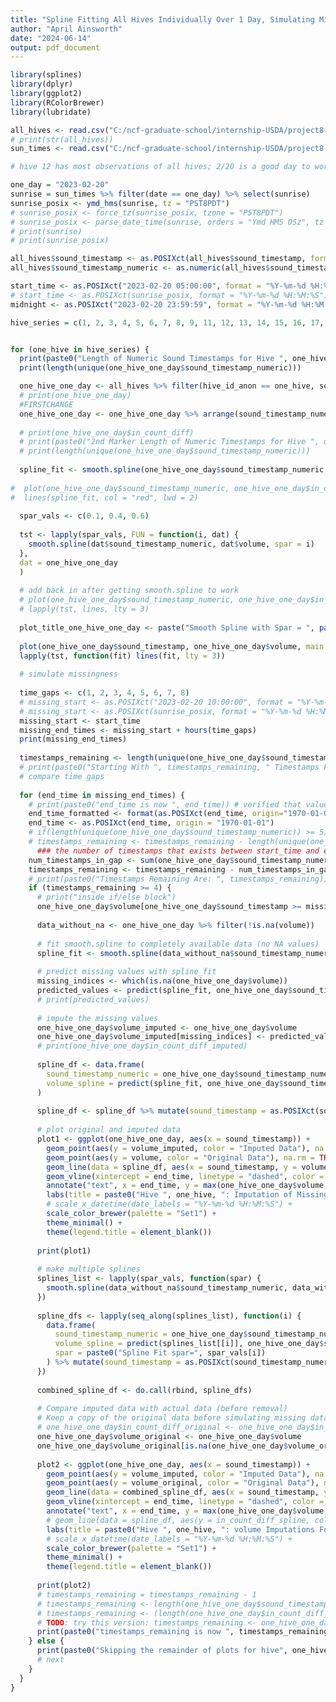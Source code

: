 ---
title: "Spline Fitting All Hives Individually Over 1 Day, Simulating Missing Data for Volume"
author: "April Ainsworth"
date: "2024-06-14"
output: pdf_document
---

```{r echo=FALSE}
library(splines)
library(dplyr)
library(ggplot2)
library(RColorBrewer)
library(lubridate)

all_hives <- read.csv("C:/ncf-graduate-school/internship-USDA/project8-almond-pollination/data/final_merged_data.csv")
# print(str(all_hives))
sun_times <- read.csv("C:/ncf-graduate-school/internship-USDA/project8-almond-pollination/data/sun_times.csv")

# hive 12 has most observations of all hives; 2/20 is a good day to work with (no inspections, no odd weather)

one_day = "2023-02-20"
sunrise = sun_times %>% filter(date == one_day) %>% select(sunrise)
sunrise_posix <- ymd_hms(sunrise, tz = "PST8PDT")
# sunrise_posix <- force_tz(sunrise_posix, tzone = "PST8PDT")
# sunrise_posix <- parse_date_time(sunrise, orders = "Ymd HMS OSz", tz = "UTC")
# print(sunrise)
# print(sunrise_posix)

all_hives$sound_timestamp <- as.POSIXct(all_hives$sound_timestamp, format = "%Y-%m-%d %H:%M:%S")
all_hives$sound_timestamp_numeric <- as.numeric(all_hives$sound_timestamp)

start_time <- as.POSIXct("2023-02-20 05:00:00", format = "%Y-%m-%d %H:%M:%S")
# start_time <- as.POSIXct(sunrise_posix, format = "%Y-%m-%d %H:%M:%S")
midnight <- as.POSIXct("2023-02-20 23:59:59", format = "%Y-%m-%d %H:%M:%S")

hive_series = c(1, 2, 3, 4, 5, 6, 7, 8, 9, 11, 12, 13, 14, 15, 16, 17, 18, 19, 20, 21, 23, 24)


for (one_hive in hive_series) {  
  print(paste0("Length of Numeric Sound Timestamps for Hive ", one_hive))
  print(length(unique(one_hive_one_day$sound_timestamp_numeric)))

  one_hive_one_day <- all_hives %>% filter(hive_id_anon == one_hive, sound_timestamp_numeric > start_time & sound_timestamp_numeric <= midnight)
  # print(one_hive_one_day)
  #FIRSTCHANGE
  one_hive_one_day <- one_hive_one_day %>% arrange(sound_timestamp_numeric)# %>% mutate(in_count_diff = coalesce(in_count - lag(in_count), 0), out_count_diff = coalesce(out_count - lag(out_count), 0))
  
  # print(one_hive_one_day$in_count_diff)
  # print(paste0("2nd Marker Length of Numeric Timestamps for Hive ", one_hive))
  # print(length(unique(one_hive_one_day$sound_timestamp_numeric)))
   
  spline_fit <- smooth.spline(one_hive_one_day$sound_timestamp_numeric, one_hive_one_day$volume, spar = 0.5)
  
#  plot(one_hive_one_day$sound_timestamp_numeric, one_hive_one_day$in_count_diff, main = "Smooth Spline with Subset Data", xlab = #"sound_timestamp_numeric", ylab = "in_count_diff", pch = 19, col = "blue")
#  lines(spline_fit, col = "red", lwd = 2)
  
  spar_vals <- c(0.1, 0.4, 0.6)
  
  tst <- lapply(spar_vals, FUN = function(i, dat) {
    smooth.spline(dat$sound_timestamp_numeric, dat$volume, spar = i)
  },
  dat = one_hive_one_day 
  )
  
  # add back in after getting smooth.spline to work
  # plot(one_hive_one_day$sound_timestamp_numeric, one_hive_one_day$in_count_diff, pch = 16)
  # lapply(tst, lines, lty = 3)
  
  plot_title_one_hive_one_day <- paste("Smooth Spline with Spar = ", paste(spar_vals, collapse = ", "))
  
  plot(one_hive_one_day$sound_timestamp, one_hive_one_day$volume, main = plot_title_one_hive_one_day, xlab = "sound_timestamp", ylab = "volume", pch = 16)
  lapply(tst, function(fit) lines(fit, lty = 3))
  
  # simulate missingness
  
  time_gaps <- c(1, 2, 3, 4, 5, 6, 7, 8)
  # missing_start <- as.POSIXct("2023-02-20 10:00:00", format = "%Y-%m-%d %H:%M:%S")
  # missing_start <- as.POSIXct(sunrise_posix, format = "%Y-%m-%d %H:%M:%S")
  missing_start <- start_time
  missing_end_times <- missing_start + hours(time_gaps)
  print(missing_end_times)
  
  timestamps_remaining <- length(unique(one_hive_one_day$sound_timestamp_numeric)) # start with all timestamps available, stop when < 5
  # print(paste0("Starting With ", timestamps_remaining, " Timestamps For Hive ", one_hive))
  # compare time gaps
  
  for (end_time in missing_end_times) {
    # print(paste0("end_time is now ", end_time)) # verified that values are correct per iteration
    end_time_formatted <- format(as.POSIXct(end_time, origin="1970-01-01"), "%Y-%m-%d %H:%M:%S")
    end_time <- as.POSIXct(end_time, origin = "1970-01-01")
    # if(length(unique(one_hive_one_day$sound_timestamp_numeric)) >= 5) {
    # timestamps_remaining <- timestamps_remaining - length(unique(one_hive_one_day$sound_timestamp_numeric))
      ### the number of timestamps that exists between start_time and end_time
    num_timestamps_in_gap <- sum(one_hive_one_day$sound_timestamp_numeric >= start_time & one_hive_one_day$sound_timestamp_numeric < end_time)
    timestamps_remaining <- timestamps_remaining - num_timestamps_in_gap
    # print(paste0("Timestamps Remaining Are: ", timestamps_remaining))
    if (timestamps_remaining >= 4) {
      # print("inside if/else block")
      one_hive_one_day$volume[one_hive_one_day$sound_timestamp >= missing_start & one_hive_one_day$sound_timestamp <= end_time] <- NA
    
      data_without_na <- one_hive_one_day %>% filter(!is.na(volume))
    
      # fit smooth.spline to completely available data (no NA values)
      spline_fit <- smooth.spline(data_without_na$sound_timestamp_numeric, data_without_na$volume)
    
      # predict missing values with spline_fit
      missing_indices <- which(is.na(one_hive_one_day$volume))
      predicted_values <- predict(spline_fit, one_hive_one_day$sound_timestamp_numeric[missing_indices])$y
      # print(predicted_values)
    
      # impute the missing values
      one_hive_one_day$volume_imputed <- one_hive_one_day$volume
      one_hive_one_day$volume_imputed[missing_indices] <- predicted_values
      # print(one_hive_one_day$in_count_diff_imputed)
    
      spline_df <- data.frame(
        sound_timestamp_numeric = one_hive_one_day$sound_timestamp_numeric,
        volume_spline = predict(spline_fit, one_hive_one_day$sound_timestamp_numeric)$y
      )
      
      spline_df <- spline_df %>% mutate(sound_timestamp = as.POSIXct(sound_timestamp_numeric, origin = "1970-01-01"))
    
      # plot original and imputed data
      plot1 <- ggplot(one_hive_one_day, aes(x = sound_timestamp)) +
        geom_point(aes(y = volume_imputed, color = "Imputed Data"), na.rm = TRUE) +
        geom_point(aes(y = volume, color = "Original Data"), na.rm = TRUE) +
        geom_line(data = spline_df, aes(x = sound_timestamp, y = volume_spline, color = "Spline Fit")) +
        geom_vline(xintercept = end_time, linetype = "dashed", color = "red", show.legend = TRUE) +
        annotate("text", x = end_time, y = max(one_hive_one_day$volume, na.rm = TRUE), label = "End Missing Data", color = "red", angle = 90, vjust = -0.5, hjust = 1) +
        labs(title = paste0("Hive ", one_hive, ": Imputation of Missing Data using predict(), Ending ", end_time_formatted), x = "Timestamp", y = "volume") +
        # scale_x_datetime(date_labels = "%Y-%m-%d %H:%M:%S") +
        scale_color_brewer(palette = "Set1") +
        theme_minimal() +
        theme(legend.title = element_blank())
      
      print(plot1)
    
      # make multiple splines
      splines_list <- lapply(spar_vals, function(spar) {
        smooth.spline(data_without_na$sound_timestamp_numeric, data_without_na$volume, spar = spar)
      })
    
      spline_dfs <- lapply(seq_along(splines_list), function(i) {
        data.frame(
          sound_timestamp_numeric = one_hive_one_day$sound_timestamp_numeric,
          volume_spline = predict(splines_list[[i]], one_hive_one_day$sound_timestamp_numeric)$y, 
          spar = paste0("Spline Fit spar=", spar_vals[i])
        ) %>% mutate(sound_timestamp = as.POSIXct(sound_timestamp_numeric, origin = "1970-01-01"))
      })
    
      combined_spline_df <- do.call(rbind, spline_dfs)
    
      # Compare imputed data with actual data (before removal)
      # Keep a copy of the original data before simulating missing data
      # one_hive_one_day$in_count_diff_original <- one_hive_one_day$in_count - lag(one_hive_one_day$in_count)
      one_hive_one_day$volume_original <- one_hive_one_day$volume
      one_hive_one_day$volume_original[is.na(one_hive_one_day$volume_original)] <- 0
    
      plot2 <- ggplot(one_hive_one_day, aes(x = sound_timestamp)) +
        geom_point(aes(y = volume_imputed, color = "Imputed Data"), na.rm = TRUE) +
        geom_point(aes(y = volume_original, color = "Original Data"), na.rm = TRUE) +
        geom_line(data = combined_spline_df, aes(x = sound_timestamp, y = volume_spline, color = spar), size = 1) +
        geom_vline(xintercept = end_time, linetype = "dashed", color = "red") +
        annotate("text", x = end_time, y = max(one_hive_one_day$volume, na.rm = TRUE), label = "End Missing Data", color = "red", angle = 90, vjust = -0.5, hjust = 1) +
        # geom_line(data = spline_df, aes(y = in_count_diff_spline, color = "Spline Fit")) + # change out this for combined_spline_df
        labs(title = paste0("Hive ", one_hive, ": volume Imputations For Timespan Ending ", end_time_formatted), x = "Timestamp", y = "volume") +
        # scale_x_datetime(date_labels = "%Y-%m-%d %H:%M:%S") +
        scale_color_brewer(palette = "Set1") +
        theme_minimal() +
        theme(legend.title = element_blank())
      
      print(plot2)
      # timestamps_remaining = timestamps_remaining - 1
      # timestamps_remaining <- length(one_hive_one_day$sound_timestamp >= missing_start & one_hive_one_day$sound_timestamp <= end_time)
      # timestamps_remaining <- (length(one_hive_one_day$in_count_diff_original) - length(one_hive_one_day$in_count_diff_imputed))
      # TODO: try this version: timestamps_remaining <- one_hive_one_day %>% filter(sound_timestamp >= missing_start & sound_timestamp <= end_time) %>% count(sound_timestamp)
      print(paste0("timestamps_remaining is now ", timestamps_remaining))
    } else {
      print(paste0("Skipping the remainder of plots for hive", one_hive, "- not enough unique timestamp values\n"))
      # next
    }
  }
}
  
```



